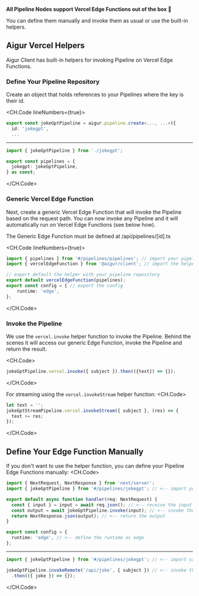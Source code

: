 
**All Pipeline Nodes support Vercel Edge Functions out of the box 🎉**

You can define them manually and invoke them as usual or use the built-in helpers.

## Aigur Vercel Helpers

Aigur Client has built-in helpers for invoking Pipeline on Vercel Edge Functions.

### Define Your Pipeline Repository
Create an object that holds references to your Pipelines where the key is their id.

<CH.Code lineNumbers={true}>
```ts jokegpt.ts focus=2 mark=2[8:14]
export const jokeGptPipeline = aigur.pipeline.create<..., ...>({
  id: 'jokegpt',
  ...
```

---

```ts pipelines/pipelines.ts mark=4[3:9]
import { jokeGptPipeline } from './jokegpt';

export const pipelines = {
  jokegpt: jokeGptPipeline,
} as const;

```
</CH.Code>


### Generic Vercel Edge Function
Next, create a generic Vercel Edge Function that will invoke the Pipeline based on the request path.
You can now invoke any Pipeline and it will automatically run on Vercel Edge Functions (see below how).

<Callout>
	The Generic Edge Function must be defined at /api/pipelines/[id].ts
</Callout>

<CH.Code lineNumbers={true}>
```ts /api/pipelines/[...id].ts
import { pipelines } from '#/pipelines/pipelines'; // import your pipeline repository
import { vercelEdgeFunction } from '@aigur/client'; // import the helper

// export default the helper with your pipeline repository
export default vercelEdgeFunction(pipelines);
export const config = { // export the config
	runtime: 'edge',
};

```
</CH.Code>


### Invoke the Pipeline

We use the `vercel.invoke` helper function to invoke the Pipeline. Behind the scenes it will access our generic Edge Function, invoke the Pipeline and return the result.

<CH.Code>
```ts index.ts mark=1[17:29]
jokeGptPipeline.vercel.invoke({ subject }).then(({text}) => {});
```
</CH.Code>

For streaming using the `vercel.invokeStream` helper function:
<CH.Code>
```ts index.ts mark=2[23:41]
let text = '';
jokeGptStreamPipeline.vercel.invokeStream({ subject }, (res) => {
  text += res;
});
```
</CH.Code>

## Define Your Edge Function Manually
If you don't want to use the helper function, you can define your Pipeline Edge Functions manually:
<CH.Code>

```ts /api/joke.ts
import { NextRequest, NextResponse } from 'next/server';
import { jokeGptPipeline } from '#/pipelines/jokegpt'; // <-- import your pipeline

export default async function handler(req: NextRequest) {
  const { input } = input = await req.json(); // <-- receive the input
  const output = await jokeGptPipeline.invoke(input); // <-- invoke the pipeline
  return NextResponse.json(output); // <-- return the output
}

export const config = {
  runtime: 'edge', // <-- define the runtime as edge
};
```
---

```ts client.ts
import { jokeGptPipeline } from '#/pipelines/jokegpt'; // <-- import same pipeline

jokeGptPipeline.invokeRemote('/api/joke', { subject }) // <-- invoke the pipeline
  .then(({ joke }) => {}); 
```
</CH.Code>


